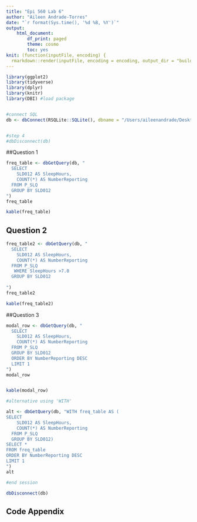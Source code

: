 ```yaml
---
title: "Epi 560 Lab 6"
author: "Aileen Andrade-Torres"
date: "`r format(Sys.time(), '%d %B, %Y')`"
output: 
    html_document:
        df_print: paged
        theme: cosmo
        toc: yes
knit: (function(inputFile, encoding) {
  rmarkdown::render(inputFile, encoding = encoding, output_dir = "build") })
---
```


```r
library(ggplot2)
library(tidyverse)
library(dplyr)
library(knitr)
library(DBI) #load package 


#connect SQL
db <- dbConnect(RSQLite::SQLite(), dbname = "/Users/aileenandrade/Desktop/Spring/epi560lab/Andrade-Torres_A_epi560/epi560.sqlite")


#step 4 
#dbDisconnect(db)


```

##Question 1

```r
freq_table <- dbGetQuery(db, "
  SELECT 
    SLD012 AS SleepHours,
    COUNT(*) AS NumberReporting
  FROM P_SLQ
  GROUP BY SLD012
")
freq_table

kable(freq_table)
```

## Question 2

```r
freq_table2 <- dbGetQuery(db, "
  SELECT 
    SLD012 AS SleepHours,
    COUNT(*) AS NumberReporting
  FROM P_SLQ
   WHERE SleepHours >7.0
  GROUP BY SLD012
 
")
freq_table2

kable(freq_table2)
```
##Question 3

```r


modal_row <- dbGetQuery(db, "
  SELECT 
    SLD012 AS SleepHours,
    COUNT(*) AS NumberReporting
  FROM P_SLQ
  GROUP BY SLD012
  ORDER BY NumberReporting DESC
  LIMIT 1
")
modal_row


kable(modal_row)

#alternative using 'WITH'

alt <- dbGetQuery(db, "WITH freq_table AS (
SELECT 
    SLD012 AS SleepHours,
    COUNT(*) AS NumberReporting
  FROM P_SLQ
  GROUP BY SLD012) 
SELECT *
FROM freq_table
ORDER BY NumberReporting DESC
LIMIT 1
")
alt

#end session

dbDisconnect(db)
```


\pagebreak  

## Code Appendix  
 
```r
```

